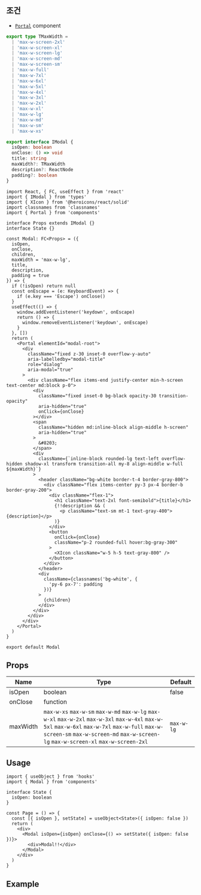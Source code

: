 
## 조건

- [`Portal`](/docs/components/Portal) component

```typescript title="types/index.d.ts"
export type TMaxWidth =
  | 'max-w-screen-2xl'
  | 'max-w-screen-xl'
  | 'max-w-screen-lg'
  | 'max-w-screen-md'
  | 'max-w-screen-sm'
  | 'max-w-full'
  | 'max-w-7xl'
  | 'max-w-6xl'
  | 'max-w-5xl'
  | 'max-w-4xl'
  | 'max-w-3xl'
  | 'max-w-2xl'
  | 'max-w-xl'
  | 'max-w-lg'
  | 'max-w-md'
  | 'max-w-sm'
  | 'max-w-xs'

export interface IModal {
  isOpen: boolean
  onClose: () => void
  title: string
  maxWidth?: TMaxWidth
  description?: ReactNode
  padding?: boolean
}
```

```tsx title="containers/Modal/index.tsx"
import React, { FC, useEffect } from 'react'
import { IModal } from 'types'
import { XIcon } from '@heroicons/react/solid'
import classnames from 'classnames'
import { Portal } from 'components'

interface Props extends IModal {}
interface State {}

const Modal: FC<Props> = ({
  isOpen,
  onClose,
  children,
  maxWidth = 'max-w-lg',
  title,
  description,
  padding = true
}) => {
  if (!isOpen) return null
  const onEscape = (e: KeyboardEvent) => {
    if (e.key === 'Escape') onClose()
  }
  useEffect(() => {
    window.addEventListener('keydown', onEscape)
    return () => {
      window.removeEventListener('keydown', onEscape)
    }
  }, [])
  return (
    <Portal elementId="modal-root">
      <div
        className="fixed z-30 inset-0 overflow-y-auto"
        aria-labelledby="modal-title"
        role="dialog"
        aria-modal="true"
      >
        <div className="flex items-end justify-center min-h-screen text-center md:block p-0">
          <div
            className="fixed inset-0 bg-black opacity-30 transition-opacity"
            aria-hidden="true"
            onClick={onClose}
          ></div>
          <span
            className="hidden md:inline-block align-middle h-screen"
            aria-hidden="true"
          >
            &#8203;
          </span>
          <div
            className={`inline-block rounded-lg text-left overflow-hidden shadow-xl transform transition-all my-8 align-middle w-full ${maxWidth}`}
          >
            <header className="bg-white border-t-4 border-gray-800">
              <div className="flex items-center py-3 px-4 border-b border-gray-200">
                <div className="flex-1">
                  <h1 className="text-2xl font-semibold">{title}</h1>
                  {!!description && (
                    <p className="text-sm mt-1 text-gray-400">{description}</p>
                  )}
                </div>
                <button
                  onClick={onClose}
                  className="p-2 rounded-full hover:bg-gray-300"
                >
                  <XIcon className="w-5 h-5 text-gray-800" />
                </button>
              </div>
            </header>
            <div
              className={classnames('bg-white', {
                'py-6 px-7': padding
              })}
            >
              {children}
            </div>
          </div>
        </div>
      </div>
    </Portal>
  )
}

export default Modal
```

## Props

| Name                | Type                                                                                                                                                                                                                                   | Default    |
| ------------------- | -------------------------------------------------------------------------------------------------------------------------------------------------------------------------------------------------------------------------------------- | ---------- |
| isOpen<Required />  | boolean                                                                                                                                                                                                                                | false      |
| onClose<Required /> | function                                                                                                                                                                                                                               |            |
| maxWidth            | `max-w-xs` `max-w-sm` `max-w-md` `max-w-lg` `max-w-xl` `max-w-2xl` `max-w-3xl` `max-w-4xl` `max-w-5xl` `max-w-6xl` `max-w-7xl` `max-w-full` `max-w-screen-sm` `max-w-screen-md` `max-w-screen-lg` `max-w-screen-xl` `max-w-screen-2xl` | `max-w-lg` |

## Usage

```tsx
import { useObject } from 'hooks'
import { Modal } from 'components'

interface State {
  isOpen: boolean
}

const Page = () => {
  const [{ isOpen }, setState] = useObject<State>({ isOpen: false })
  return (
    <div>
      <Modal isOpen={isOpen} onClose={() => setState({ isOpen: false })}>
        <div>Modal!!</div>
      </Modal>
    </div>
  )
}
```

## Example

<Codesandbox name="modal" />
